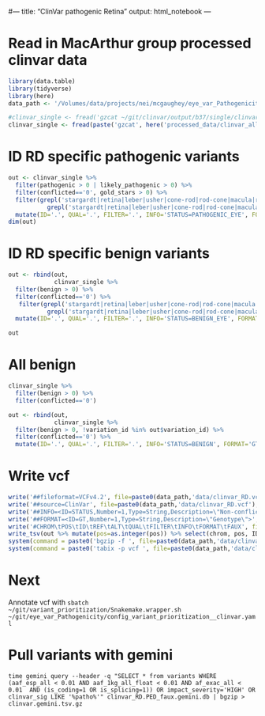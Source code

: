 #---
title: "ClinVar pathogenic Retina"
output: html_notebook
---

# Read in MacArthur group processed clinvar data
```r
library(data.table)
library(tidyverse)
library(here)
data_path <- '/Volumes/data/projects/nei/mcgaughey/eye_var_Pathogenicity/'

#clinvar_single <- fread('gzcat ~/git/clinvar/output/b37/single/clinvar_alleles.single.b37.tsv.gz')
clinvar_single <- fread(paste('gzcat', here('processed_data/clinvar_alleles.single.b37.tsv.gz')))
```

# ID RD specific pathogenic variants
```r
out <- clinvar_single %>% 
  filter(pathogenic > 0 | likely_pathogenic > 0) %>% 
  filter(conflicted=='0', gold_stars > 0) %>% 
  filter(grepl('stargardt|retina|leber|usher|cone-rod|rod-cone|macula|retinitis|eye|cornea', all_traits, ignore.case=T) | 
           grepl('stargardt|retina|leber|usher|cone-rod|rod-cone|macula|retinitis|eye|cornea', xrefs, ignore.case=T)) %>% 
  mutate(ID='.', QUAL='.', FILTER='.', INFO='STATUS=PATHOGENIC_EYE', FORMAT='GT', FAUX='0/1')
dim(out)
```

# ID RD specific benign variants
```r
out <- rbind(out,
             clinvar_single %>% 
  filter(benign > 0) %>% 
  filter(conflicted=='0') %>% 
   filter(grepl('stargardt|retina|leber|usher|cone-rod|rod-cone|macula|retinitis|eye|cornea', all_traits, ignore.case=T) | 
           grepl('stargardt|retina|leber|usher|cone-rod|rod-cone|macula|retinitis|eye|cornea', xrefs, ignore.case=T)) %>% 
  mutate(ID='.', QUAL='.', FILTER='.', INFO='STATUS=BENIGN_EYE', FORMAT='GT', FAUX='0/1'))

out
```

# All benign
```r
clinvar_single %>% 
  filter(benign > 0) %>% 
  filter(conflicted=='0')

out <- rbind(out,
             clinvar_single %>% 
  filter(benign > 0, !variation_id %in% out$variation_id) %>% 
  filter(conflicted=='0') %>% 
  mutate(ID='.', QUAL='.', FILTER='.', INFO='STATUS=BENIGN', FORMAT='GT', FAUX='0/1'))
```

# Write vcf
```r
write('##fileformat=VCFv4.2', file=paste0(data_path,'data/clinvar_RD.vcf'))
write('##source=ClinVar', file=paste0(data_path,'data/clinvar_RD.vcf'), append = T)
write('##INFO=<ID=STATUS,Number=1,Type=String,Description=\"Non-conflicting RD pathogenic or benign in ClinVar\">', file=paste0(data_path,'data/clinvar_RD.vcf'), append = T)
write('##FORMAT=<ID=GT,Number=1,Type=String,Description=\"Genotype\">',file=paste0(data_path,'data/clinvar_RD.vcf'), append = T)
write('#CHROM\tPOS\tID\tREF\tALT\tQUAL\tFILTER\tINFO\tFORMAT\tFAUX', file=paste0(data_path,'data/clinvar_RD.vcf'), append = T)
write_tsv(out %>% mutate(pos=as.integer(pos)) %>% select(chrom, pos, ID, ref, alt, QUAL, FILTER, INFO, FORMAT, FAUX) %>% arrange(chrom, pos), path=paste0(data_path,'data/clinvar_RD.vcf'), append = T)
system(command = paste0('bgzip -f ', file=paste0(data_path,'data/clinvar_RD.vcf')))
system(command = paste0('tabix -p vcf ', file=paste0(data_path,'data/clinvar_RD.vcf.gz')))
```

# Next
Annotate vcf with `sbatch ~/git/variant_prioritization/Snakemake.wrapper.sh ~/git/eye_var_Pathogenicity/config_variant_prioritization__clinvar.yaml`

# Pull variants with gemini
`time gemini query --header -q "SELECT * from variants WHERE (aaf_esp_all < 0.01 AND aaf_1kg_all_float < 0.01 AND af_exac_all < 0.01  AND (is_coding=1 OR is_splicing=1)) OR impact_severity='HIGH' OR clinvar_sig LIKE '%patho%'" clinvar_RD.PED_faux.gemini.db | bgzip > clinvar.gemini.tsv.gz`